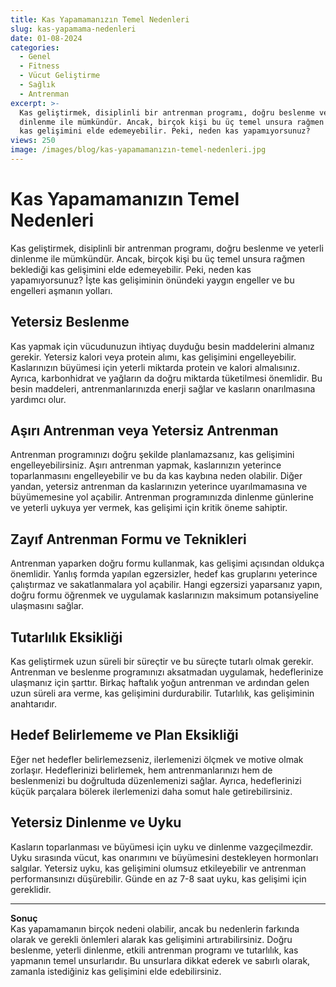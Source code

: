 ```yaml
---
title: Kas Yapamamanızın Temel Nedenleri
slug: kas-yapamama-nedenleri
date: 01-08-2024
categories:
  - Genel
  - Fitness
  - Vücut Geliştirme
  - Sağlık
  - Antrenman
excerpt: >-
  Kas geliştirmek, disiplinli bir antrenman programı, doğru beslenme ve yeterli
  dinlenme ile mümkündür. Ancak, birçok kişi bu üç temel unsura rağmen beklediği
  kas gelişimini elde edemeyebilir. Peki, neden kas yapamıyorsunuz? 
views: 250
image: /images/blog/kas-yapamamanızın-temel-nedenleri.jpg
---
```


# Kas Yapamamanızın Temel Nedenleri

Kas geliştirmek, disiplinli bir antrenman programı, doğru beslenme ve yeterli dinlenme ile mümkündür. Ancak, birçok kişi bu üç temel unsura rağmen beklediği kas gelişimini elde edemeyebilir. Peki, neden kas yapamıyorsunuz? İşte kas gelişiminin önündeki yaygın engeller ve bu engelleri aşmanın yolları.

## Yetersiz Beslenme
Kas yapmak için vücudunuzun ihtiyaç duyduğu besin maddelerini almanız gerekir. Yetersiz kalori veya protein alımı, kas gelişimini engelleyebilir. Kaslarınızın büyümesi için yeterli miktarda protein ve kalori almalısınız. Ayrıca, karbonhidrat ve yağların da doğru miktarda tüketilmesi önemlidir. Bu besin maddeleri, antrenmanlarınızda enerji sağlar ve kasların onarılmasına yardımcı olur.

## Aşırı Antrenman veya Yetersiz Antrenman
Antrenman programınızı doğru şekilde planlamazsanız, kas gelişimini engelleyebilirsiniz. Aşırı antrenman yapmak, kaslarınızın yeterince toparlanmasını engelleyebilir ve bu da kas kaybına neden olabilir. Diğer yandan, yetersiz antrenman da kaslarınızın yeterince uyarılmamasına ve büyümemesine yol açabilir. Antrenman programınızda dinlenme günlerine ve yeterli uykuya yer vermek, kas gelişimi için kritik öneme sahiptir.

## Zayıf Antrenman Formu ve Teknikleri
Antrenman yaparken doğru formu kullanmak, kas gelişimi açısından oldukça önemlidir. Yanlış formda yapılan egzersizler, hedef kas gruplarını yeterince çalıştırmaz ve sakatlanmalara yol açabilir. Hangi egzersizi yaparsanız yapın, doğru formu öğrenmek ve uygulamak kaslarınızın maksimum potansiyeline ulaşmasını sağlar.

## Tutarlılık Eksikliği
Kas geliştirmek uzun süreli bir süreçtir ve bu süreçte tutarlı olmak gerekir. Antrenman ve beslenme programınızı aksatmadan uygulamak, hedeflerinize ulaşmanız için şarttır. Birkaç haftalık yoğun antrenman ve ardından gelen uzun süreli ara verme, kas gelişimini durdurabilir. Tutarlılık, kas gelişiminin anahtarıdır.

## Hedef Belirlememe ve Plan Eksikliği
Eğer net hedefler belirlemezseniz, ilerlemenizi ölçmek ve motive olmak zorlaşır. Hedeflerinizi belirlemek, hem antrenmanlarınızı hem de beslenmenizi bu doğrultuda düzenlemenizi sağlar. Ayrıca, hedeflerinizi küçük parçalara bölerek ilerlemenizi daha somut hale getirebilirsiniz.

## Yetersiz Dinlenme ve Uyku
Kasların toparlanması ve büyümesi için uyku ve dinlenme vazgeçilmezdir. Uyku sırasında vücut, kas onarımını ve büyümesini destekleyen hormonları salgılar. Yetersiz uyku, kas gelişimini olumsuz etkileyebilir ve antrenman performansınızı düşürebilir. Günde en az 7-8 saat uyku, kas gelişimi için gereklidir.

---

**Sonuç**  
Kas yapamamanın birçok nedeni olabilir, ancak bu nedenlerin farkında olarak ve gerekli önlemleri alarak kas gelişimini artırabilirsiniz. Doğru beslenme, yeterli dinlenme, etkili antrenman programı ve tutarlılık, kas yapmanın temel unsurlarıdır. Bu unsurlara dikkat ederek ve sabırlı olarak, zamanla istediğiniz kas gelişimini elde edebilirsiniz.
